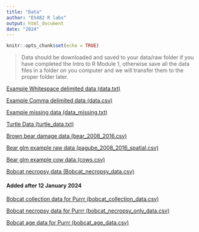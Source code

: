 ```yaml
---
title: "Data"
author: "ES482 R labs"
output: html_document
date: "2024"
---
```


```r
knitr::opts_chunk$set(echo = TRUE)
```

> Data should be downloaded and saved to your data/raw folder if you have completed the Intro to R Module 1, otherwise save all the data files in a folder on you computer and we will transfer them to the proper folder later.

[Example Whitespace delimited data (data.txt)](data/raw/data.txt) 

[Example Comma delimited data (data.csv)](data/raw/data.csv) 

[Example missing data (data_missing.txt)](data/raw/data_missing.txt)

[Turtle Data (turtle_data.txt)](data/raw/turtle_data.txt)

[Brown bear damage data (bear_2008_2016.csv)](data/raw/bear_2008_2016.csv)

[Bear glm example raw data (pagube_2008_2016_spatial.csv)](data/raw/pagube_2008_2016_spatial.csv)

[Bear glm example cow data (cows.csv)](data/raw/cows.csv)

[Bobcat necropsy data (Bobcat_necropsy_data.csv)](data/raw/Bobcat_necropsy_data.csv)


#### Added after 12 January 2024

[Bobcat collection data for Purrr (bobcat_collection_data.csv)](data/raw/bobcat_collection_data.csv)

[Bobcat necropsy data for Purrr (bobcat_necropsy_only_data.csv)](data/raw/bobcat_necropsy_only_data.csv)

[Bobcat age data for Purrr (bobcat_age_data.csv)](data/raw/bobcat_age_data.csv)
